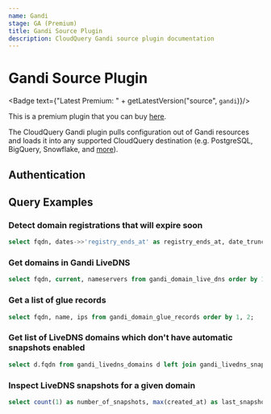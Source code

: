 ```yaml
---
name: Gandi
stage: GA (Premium)
title: Gandi Source Plugin
description: CloudQuery Gandi source plugin documentation
---
```

# Gandi Source Plugin


<Badge text={"Latest Premium: " + getLatestVersion("source", `gandi`)}/>

This is a premium plugin that you can buy [here](/integrations/gandi).

The CloudQuery Gandi plugin pulls configuration out of Gandi resources and loads it into any supported CloudQuery destination (e.g. PostgreSQL, BigQuery, Snowflake, and [more](/docs/plugins/destinations/overview)).

## Authentication

<Authentication/>

## Query Examples

### Detect domain registrations that will expire soon

```sql copy
select fqdn, dates->>'registry_ends_at' as registry_ends_at, date_trunc('day', (dates->>'registry_ends_at')::timestamp - current_timestamp) as days_left from gandi_domains where ((dates->>'registry_ends_at')::timestamp - interval '90 day') < current_timestamp order by 1;
```

### Get domains in Gandi LiveDNS

```sql copy
select fqdn, current, nameservers from gandi_domain_live_dns order by 1;
```

### Get a list of glue records

```sql copy
select fqdn, name, ips from gandi_domain_glue_records order by 1, 2;
```

### Get list of LiveDNS domains which don't have automatic snapshots enabled

```sql copy
select d.fqdn from gandi_livedns_domains d left join gandi_livedns_snapshots s on s.fqdn=d.fqdn and s.automatic where s.fqdn is null;
```
### Inspect LiveDNS snapshots for a given domain

```sql copy
select count(1) as number_of_snapshots, max(created_at) as last_snapshot_at from gandi_livedns_snapshots where fqdn = 'yourdomain.com';
```
